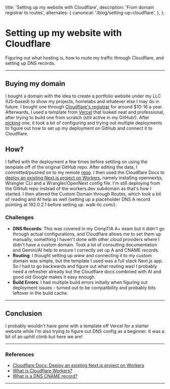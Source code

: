   title: 'Setting up my website with Cloudflare',
  description:
    'From domain registrar to routes',
  alternates: {
    canonical: '/blog/setting-up-cloudflare',
  },
};

<Cover
  src="https://cdn.stocksnap.io/img-thumbs/960w/sunset-sea_YAA7WLGAQU.jpg"
  alt="Sergei Gussev"
  caption="stocksnap.io"
/>

# Setting up my website with Cloudflare

Figuring out what hosting is, how to route my traffic through Cloudflare, and setting up DNS records.

---

## Buying my domain

I bought a domain with the idea to create a portfolio website under my LLC (US-based) to show my projects, homelabs and whatever else I may do in future. I bought one through [Cloudflare's registrar](https://www.cloudflare.com/en-au/products/registrar/) for around $10-16 a year. Afterwards, I used a template from [Vercel](https://vercel.com/templates/portfolio) that looked neat and professional, after trying to build one from scratch (still active in my GitHub!). After [picking](https://vercel.com/templates/portfolio/nim-minimalist-personal-site) one, it took a bit of configuring and trying out multiple deployments to figure out how to set up my deployment on GitHub and connect it to Cloudflare.

## How?

I faffed with the deployment a few times before settling on using the template off of the original GitHub repo. After editing the data, I committed/pushed on to my remote [repo](https://github.com/rzkw/walkable). I then used the Cloudflare Docs to [deploy an existing Next.js project on Workers](https://developers.cloudflare.com/workers/framework-guides/web-apps/nextjs/), namely installing opennextjs, Wrangler CLI and a Wrangler/OpenNext config file. I'm still deploying from the GitHub repo instead of the workers.dev subdomain as that's how I started. I then altered the Custom Domain through Routes, which took a bit of reading and AI help as well (setting up a placeholder DNS A record pointing at 192.0.2.1 before setting up .walk-llc.com/).

### Challenges

- **DNS Records**: This was covered in my CompTIA A+ exam but it didn't go through actual configurations, and Cloudflare allows me to set them up manually, something I haven't done with other cloud providers where I didn't have a custom domain. Took a lot of consulting documentation and Gemini/AI help to ensure I correctly set up A and CNAME records. 
- **Routing**: I thought setting up www and connecting it to my custom domain was simple, but the template I used was a full stack Next.js app. So I had to go backwards and figure out what routing was! I probably need a refresher already but the Cloudflare docs combined with AI and good old Google makes it easy enough. 
- **Build Errors**: I had multiple build errors initially when figuring out deployment issues - turned out to be compatibility and probably bits leftover in the build cache.

---

## Conclusion

I probably wouldn't have gone with a template off Vercel for a starter website while I'm also trying to figure out DNS config as a beginner. It was a bit of an uphill climb but here we are!

---


### References

- [Cloudflare Docs: Deploy an existing Next.js project on Workers](https://developers.cloudflare.com/workers/framework-guides/web-apps/nextjs/#deploy-an-existing-nextjs-project-on-workers)
- [What is Cloudflare Workers?](https://developers.cloudflare.com/workers/)
- [What is a DNS CNAME record?](https://www.cloudflare.com/learning/dns/dns-records/dns-cname-record/)

---


